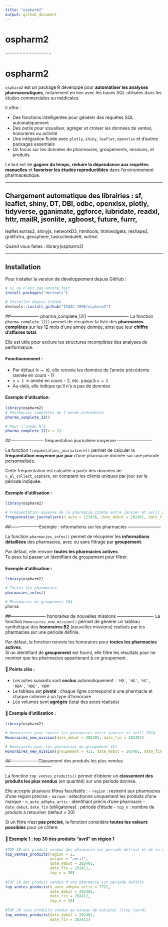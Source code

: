 ```yaml
---
title: "ospharm2"
output: github_document
---
```



# ospharm2

================

# ospharm2

`ospharm2` est un package R développé pour **automatiser les analyses pharmaceutiques**, notamment en lien avec les bases SQL utilisées dans les études commerciales ou médicales.

Il offre :

- Des fonctions intelligentes pour générer des requêtes SQL automatiquement
- Des outils pour visualiser, agréger et croiser les données de ventes, honoraires ou activité
- Une intégration fluide avec `plotly`, `shiny`, `leaflet`, `openxlsx` et d'autres packages essentiels
- Un focus sur les données de pharmacies, groupements, missions, et produits

Le but est de **gagner du temps**, **réduire la dépendance aux requêtes manuelles** et **favoriser les études reproductibles** dans l’environnement pharmaceutique.

---

## Chargement automatique des librairies : sf, leaflet, shiny, DT, DBI, odbc, openxlsx, plotly, tidyverse, gganimate, ggforce, lubridate, readxl, httr, mailR, jsonlite, xgboost, future, furrr,
leaflet.extras2, shinyjs, networkD3, htmltools, htmlwidgets, reshape2,
gridExtra, geosphere, taskscheduleR, writexl


Quand vous faites : library(ospharm2)

---

## Installation

Pour installer la version de développement depuis GitHub :

```r
# Si ce n’est pas encore fait
install.packages("devtools")

# Installer depuis GitHub
devtools::install_github("ISAAC-1996/ospharm2")
```

##------------------- pharma_complete_12() ----------------------------
La fonction `pharma_complete_12()` permet de récupérer la liste des **pharmacies complètes** sur les 12 mois d’une année donnée, ainsi que leur **chiffre d’affaires total**.

Elle est utile pour exclure les structures incomplètes des analyses de performance.

#### Fonctionnement :

- Par défaut (`n = 0`), elle renvoie les données de l’année précédente (année en cours - 1)
- `n = 1` → année en cours - 2, etc. jusqu’à `n = 2`
- Au-delà, elle indique qu’il n’y a pas de données

#### Exemple d'utilsation:

```r
library(ospharm2)
# Pharmacies complètes de l’année précédente
pharma_complete_12()

# Pour l’année N-2
pharma_complete_12(n = 1)
```
##----------------------- fréquentation journalière moyenne ------------------------

La fonction `frequentation_journaliere()` permet de calculer la **fréquentation moyenne par jour** d’une pharmacie donnée sur une période personnalisée.

Cette fréquentation est calculée à partir des données de `v_el_collect_ospharm`, en comptant les clients uniques par jour sur la période indiquée.

#### Exemple d'utilisation :

```r
library(ospharm2)

# Fréquentation moyenne de la pharmacie 123456 entre janvier et avril 2024
frequentation_journaliere(n_auto = 123456, date_debut = 202401, date_fin = 202404)
```

##--------------------Exemple : informations sur les pharmacies -----------------------

La fonction `pharmacies_infos()` permet de récupérer les **informations détaillées** des pharmacies,
avec ou sans filtrage par **groupement**.

Par défaut, elle renvoie **toutes les pharmacies actives**.  
Tu peux lui passer un identifiant de groupement pour filtrer.



#### Exemple d'utilisation :

```r
library(ospharm2)

# Toutes les pharmacies
pharmacies_infos()

# Pharmacies du groupement 164
pharma
```

##------------------------ honoraires de nouvelles missions -------------------------
La fonction `Honoraires_new_mission()` permet de générer un tableau synthétique des **honoraires B2** (nouvelles missions) réalisés par les pharmacies sur une période définie.

Par défaut, la fonction renvoie les honoraires pour **toutes les pharmacies actives**.  
Si un identifiant de **groupement** est fourni, elle filtre les résultats pour ne montrer que les pharmacies appartenant à ce groupement.

#### 🔎 Points clés :
- Les actes suivants sont **exclus** automatiquement : `'HD'`, `'HG'`, `'HC'`, `'HDA'`, `'HDE'`, `'HDR'`
- Le tableau est **pivoté** : chaque ligne correspond à une pharmacie et chaque colonne à un type d’honoraire
- Les volumes sont **agrégés** (total des actes réalisés)

#### 📘 Exemple d'utilisation :

```r
library(ospharm2)

# Honoraires pour toutes les pharmacies entre janvier et avril 2024
Honoraires_new_mission(date_debut = 202401, date_fin = 202404)

# Honoraires pour les pharmacies du groupement 411
Honoraires_new_mission(groupement = 411, date_debut = 202401, date_fin = 202404)
```

##------------------ Classement des produits les plus vendus --------------------------------

La fonction `top_ventes_produits()` permet d’obtenir un **classement des produits les plus vendus** (en quantité) sur une période donnée.

Elle accepte plusieurs filtres facultatifs :
- `region` : restreint aux pharmacies d’une région précise
- `marque` : sélectionne uniquement les produits d’une marque
- `n_auto_adhpha_artic` : identifiant précis d’une pharmacie
- `date_debut`, `date_fin` (obligatoires) : période d’étude
- `top_n` : nombre de produits à retourner (défaut = 20)

Si un filtre n’est **pas précisé**, la fonction considère **toutes les valeurs possibles** pour ce critère.

#### 📘 Exemple 1 : top 30 des produits "avril" en région 1
```r
#TOP 30 des produit vendus des pharmacie sur periode definit et de la region 1(BRETAGNE)
top_ventes_produits(region = 1,
                    marque = "avril",
                    date_debut = 202401,
                    date_fin = 202412,
                    top_n = 30)
 
#TOP 10 des produit vendus d'une pharmacie sur periode definit                   
top_ventes_produits(n_auto_adhpha_artic = 7722,
                    date_debut = 202401,
                    date_fin = 202412,
                    top_n = 10)
                    
#TOP 20 tous produits vendus au niveau de national (trop lourd)
top_ventes_produits(date_debut = 202401,
                    date_fin = 202412)
  ```                  
         


